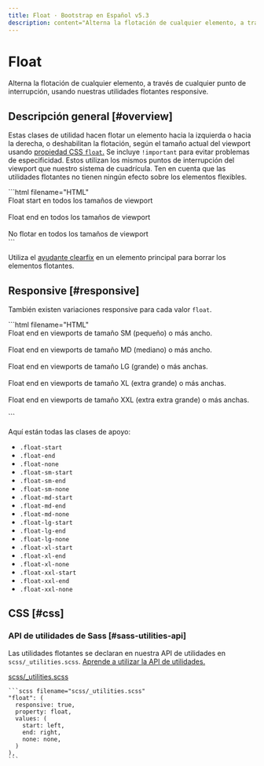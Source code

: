 ```yaml
---
title: Float · Bootstrap en Español v5.3
description: content="Alterna la flotación de cualquier elemento, a través de cualquier punto de interrupción, usando nuestras utilidades flotantes responsive."
---
```


# Float

Alterna la flotación de cualquier elemento, a través de cualquier punto de interrupción, usando nuestras utilidades flotantes responsive.

Descripción general [#overview]
--------------------------------

Estas clases de utilidad hacen flotar un elemento hacia la izquierda o hacia la derecha, o deshabilitan la flotación, según el tamaño actual del viewport usando [propiedad CSS `float`.](https://developer.mozilla.org/en-US/docs/Web/CSS/float) Se incluye `!important` para evitar problemas de especificidad. Estos utilizan los mismos puntos de interrupción del viewport que nuestro sistema de cuadrícula. Ten en cuenta que las utilidades flotantes no tienen ningún efecto sobre los elementos flexibles.

<DemoIframe path="/demos/bootstrap/5.3/utilities/float/overview.html">
    ```html filename="HTML"
    <div class="float-start">Float start en todos los tamaños de viewport</div><br>
    <div class="float-end">Float end en todos los tamaños de viewport</div><br>
    <div class="float-none">No flotar en todos los tamaños de viewport</div>
    ```
</DemoIframe>

Utiliza el [ayudante clearfix](/bootstrap/5.3/helpers/clearfix/) en un elemento principal para borrar los elementos flotantes.

Responsive [#responsive]
-------------------------

También existen variaciones responsive para cada valor `float`.

<DemoIframe path="/demos/bootstrap/5.3/utilities/float/responsive.html">
    ```html filename="HTML"
    <div class="float-sm-end">Float end en viewports de tamaño SM (pequeño) o más ancho.</div><br>
    <div class="float-md-end">Float end en viewports de tamaño MD (mediano) o más ancho.</div><br>
    <div class="float-lg-end">Float end en viewports de tamaño LG (grande) o más anchas.</div><br>
    <div class="float-xl-end">Float end en viewports de tamaño XL (extra grande) o más anchas.</div><br>
    <div class="float-xxl-end">Float end en viewports de tamaño XXL (extra extra grande) o más anchas.</div><br>
    ```
</DemoIframe>

Aquí están todas las clases de apoyo:

* `.float-start`
* `.float-end`
* `.float-none`
* `.float-sm-start`
* `.float-sm-end`
* `.float-sm-none`
* `.float-md-start`
* `.float-md-end`
* `.float-md-none`
* `.float-lg-start`
* `.float-lg-end`
* `.float-lg-none`
* `.float-xl-start`
* `.float-xl-end`
* `.float-xl-none`
* `.float-xxl-start`
* `.float-xxl-end`
* `.float-xxl-none`

CSS [#css]
-----------

### API de utilidades de Sass [#sass-utilities-api]

Las utilidades flotantes se declaran en nuestra API de utilidades en `scss/_utilities.scss`. [Aprende a utilizar la API de utilidades.](/bootstrap/5.3/utilities/api/#using-the-api)

[scss/_utilities.scss](https://github.com/twbs/bootstrap/blob/v5.3.2/scss/_utilities.scss)

    ```scss filename="scss/_utilities.scss"
    "float": (
      responsive: true,
      property: float,
      values: (
        start: left,
        end: right,
        none: none,
      )
    ),
    ```